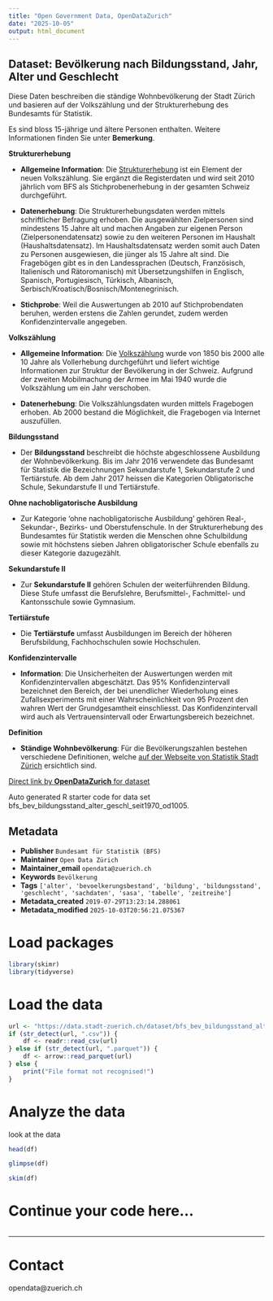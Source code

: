 ```yaml
---
title: "Open Government Data, OpenDataZurich"
date: "2025-10-05"
output: html_document
---
```


## Dataset: Bevölkerung nach Bildungsstand, Jahr, Alter und Geschlecht

Diese Daten beschreiben die ständige Wohnbevölkerung der Stadt Zürich und basieren auf der Volkszählung und der Strukturerhebung des Bundesamts für Statistik.

Es sind bloss 15-jährige und ältere Personen enthalten. Weitere Informationen finden Sie unter **Bemerkung**.

**Strukturerhebung**

- **Allgemeine Information**: Die  [Strukturerhebung](https://www.bfs.admin.ch/bfs/de/home/statistiken/bevoelkerung/erhebungen/se.html) ist ein Element der neuen Volkszählung. Sie ergänzt die Registerdaten und wird seit 2010 jährlich vom BFS als Stichprobenerhebung in der gesamten Schweiz durchgeführt. 

- **Datenerhebung**: Die Strukturerhebungsdaten werden mittels schriftlicher Befragung erhoben. Die ausgewählten Zielpersonen sind mindestens 15 Jahre alt und machen Angaben zur eigenen Person (Zielpersonendatensatz) sowie zu den weiteren Personen im Haushalt (Haushaltsdatensatz). Im Haushaltsdatensatz werden somit auch Daten zu Personen ausgewiesen, die jünger als 15 Jahre alt sind. Die Fragebögen gibt es in den  Landessprachen (Deutsch, Französisch, Italienisch und Rätoromanisch) mit Übersetzungshilfen in Englisch, Spanisch, Portugiesisch, Türkisch, Albanisch, Serbisch/Kroatisch/Bosnisch/Montenegrinisch. 

- **Stichprobe**: Weil die Auswertungen ab 2010 auf Stichprobendaten beruhen, werden erstens die Zahlen gerundet, zudem werden Konfidenzintervalle angegeben.

 

[]()

**Volkszählung**

- **Allgemeine Information**: Die   [Volkszählung](https://www.bfs.admin.ch/bfs/de/home/statistiken/bevoelkerung/erhebungen/volkszaehlung.html) wurde von 1850 bis 2000 alle 10 Jahre als Vollerhebung durchgeführt und liefert wichtige Informationen zur Struktur der Bevölkerung in der Schweiz. Aufgrund der zweiten Mobilmachung der Armee im Mai 1940 wurde die Volkszählung um ein Jahr verschoben.

- **Datenerhebung**: Die Volkszählungsdaten wurden mittels Fragebogen erhoben. Ab 2000 bestand die Möglichkeit, die Fragebogen via Internet auszufüllen.
 

[]()

**Bildungsstand**

- Der **Bildungsstand** beschreibt die höchste abgeschlossene Ausbildung der Wohnbevölkerkung. Bis im Jahr 2016 verwendete das Bundesamt für Statistik die Bezeichnungen Sekundarstufe 1, Sekundarstufe 2 und Tertiärstufe. Ab dem Jahr 2017 heissen die Kategorien Obligatorische Schule, Sekundarstufe II und Tertiärstufe.

 

[]()

**Ohne nachobligatorische Ausbildung**

- Zur Kategorie 'ohne nachobligatorische Ausbildung' gehören Real-, Sekundar-, Bezirks- und Oberstufenschule. In der Strukturerhebung des Bundesamtes für Statistik werden die Menschen ohne Schulbildung sowie mit höchstens sieben Jahren obligatorischer Schule ebenfalls zu dieser Kategorie dazugezählt.

 

[]()

**Sekundarstufe II**

- Zur **Sekundarstufe II** gehören Schulen der weiterführenden Bildung. Diese Stufe umfasst die Berufslehre, Berufsmittel-, Fachmittel- und Kantonsschule sowie Gymnasium.

 

[]()

**Tertiärstufe**

- Die **Tertiärstufe** umfasst Ausbildungen im Bereich der höheren Berufsbildung, Fachhochschulen sowie Hochschulen.

 

[]()

**Konfidenzintervalle**

- **Information**: Die Unsicherheiten der Auswertungen werden mit Konfidenzintervallen abgeschätzt. Das 95% Konfidenzintervall bezeichnet den Bereich, der bei unendlicher Wiederholung eines Zufallsexperiments mit einer Wahrscheinlichkeit von 95 Prozent den wahren Wert der Grundgesamtheit einschliesst. Das Konfidenzintervall wird auch als Vertrauensintervall oder Erwartungsbereich bezeichnet.


 

[]()

**Definition**

- **Ständige Wohnbevölkerung**: 
Für die Bevölkerungszahlen bestehen verschiedene Definitionen, welche [auf der Webseite von Statistik Stadt Zürich](https://www.stadt-zuerich.ch/de/politik-und-verwaltung/statistik-und-daten/daten/bevoelkerung/bestand-und-entwicklung/bevoelkerungsdefinition.html) ersichtlich sind.

 

[]()



[Direct link by **OpenDataZurich** for dataset](https://data.stadt-zuerich.ch/dataset/bfs_bev_bildungsstand_alter_geschl_seit1970_od1005)

Auto generated R starter code for data set bfs_bev_bildungsstand_alter_geschl_seit1970_od1005.

## Metadata

- **Publisher** `Bundesamt für Statistik (BFS)`
- **Maintainer** `Open Data Zürich`
- **Maintainer_email** `opendata@zuerich.ch`
- **Keywords** `Bevölk­erung`
- **Tags** `['alter', 'bevoelkerungsbestand', 'bildung', 'bildungsstand', 'geschlecht', 'sachdaten', 'sasa', 'tabelle', 'zeitreihe']`
- **Metadata_created** `2019-07-29T13:23:14.288061`
- **Metadata_modified** `2025-10-03T20:56:21.075367`


# Load packages

```r
library(skimr)
library(tidyverse)
```

# Load the data

```r
url <- "https://data.stadt-zuerich.ch/dataset/bfs_bev_bildungsstand_alter_geschl_seit1970_od1005/download/BIL100OD1005.csv"
if (str_detect(url, ".csv")) {
    df <- readr::read_csv(url)
} else if (str_detect(url, ".parquet")) {
    df <- arrow::read_parquet(url)
} else {
    print("File format not recognised!")
}
```

# Analyze the data

look at the data
```r
head(df)
```

```r
glimpse(df)
```

```r
skim(df)
```

# Continue your code here...

```r

```

------------------------------------------------------------------------

# Contact

opendata@zuerich.ch
